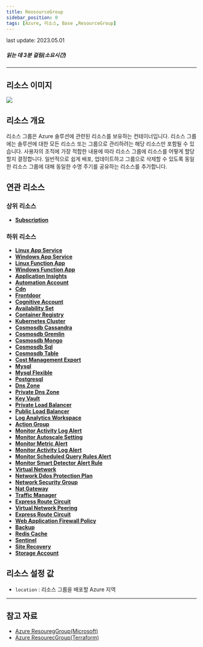 ```yaml
---
title: ReosourceGroup
sidebar_position: 0
tags: [Azure, 리소스, Base ,ResourceGroup]
---
```



<span className="theme-doc-version-badge badge badge--secondary">
    last update: 2023.05.01
</span>

##### 읽는 데 3분 걸림(소요시간)

*****

## 리소스 이미지
<img src={icon} />

## 리소스 개요
리소스 그룹은 Azure 솔루션에 관련된 리소스를 보유하는 컨테이너입니다. 
리소스 그룹에는 솔루션에 대한 모든 리소스 또는 그룹으로 관리하려는 해당 리소스만 포함될 수 있습니다. 
사용자의 조직에 가장 적합한 내용에 따라 리소스 그룹에 리소스를 어떻게 할당할지 결정합니다. 
일반적으로 쉽게 배포, 업데이트하고 그룹으로 삭제할 수 있도록 동일한 리소스 그룹에 대해 동일한 수명 주기를 공유하는 리소스를 추가합니다.



## 연관 리소스
### 상위 리소스
- [**Subscription**](https://docs.cstudio.app/docs/resource/azure/Base/Subscription)

### 하위 리소스
- [**Linux App Service**](https://docs.cstudio.app/docs/resource/azure/AppService/LinuxAppService)
- [**Windows App Service**](https://docs.cstudio.app/docs/resource/azure/AppService/WindowsAppService)
- [**Linux Function App**](https://docs.cstudio.app/docs/resource/azure/AppService/LinuxFunctionApp)
- [**Windows Function App**](https://docs.cstudio.app/docs/resource/azure/AppService/WindowsFunctionApp)
- [**Application Insights**](https://docs.cstudio.app/docs/resource/azure/ApplicationInsights/)
- [**Automation Account**](https://docs.cstudio.app/docs/resource/azure/Automation/AutomationAccount)
- [**Cdn**](https://docs.cstudio.app/docs/resource/azure/Cdn/)
- [**Frontdoor**](https://docs.cstudio.app/docs/resource/azure/FrontDoor)
- [**Cognitive Account**](https://docs.cstudio.app/docs/resource/azure/CognitiveServices/CognitiveAccount)
- [**Availability Set**](https://docs.cstudio.app/docs/resource/azure/Compute/Availabilityset)
- [**Container Registry**](https://docs.cstudio.app/docs/resource/azure/Container/ContainerRegistry)
- [**Kubernetes Cluster**](https://docs.cstudio.app/docs/resource/azure/Container/KubernetesCluster)
- [**Cosmosdb Cassandra**](https://docs.cstudio.app/docs/resource/azure/Cosmosdb/CosmosdbCassandra)
- [**Cosmosdb Gremlin**](https://docs.cstudio.app/docs/resource/azure/Cosmosdb/CosmosdbGremlin)
- [**Cosmosdb Mongo**](https://docs.cstudio.app/docs/resource/azure/Cosmosdb/CosmosdbMongo)
- [**Cosmosdb Sql**](https://docs.cstudio.app/docs/resource/azure/Cosmosdb/CosmosdbSql)
- [**Cosmosdb Table**](https://docs.cstudio.app/docs/resource/azure/Cosmosdb/CosmosdbTable)
- [**Cost Management Export**](https://docs.cstudio.app/docs/resource/azure/CostManagement/CostManagementExport)
- [**Mysql**](https://docs.cstudio.app/docs/resource/azure/Database/Mysql)
- [**Mysql Flexible**](https://docs.cstudio.app/docs/resource/azure/Database/MysqlFlexible)
- [**Postgresql**](https://docs.cstudio.app/docs/resource/azure/Database/Postgresql)
- [**Dns Zone**](https://docs.cstudio.app/docs/resource/azure/Dns/DnsZone)
- [**Private Dns Zone**](https://docs.cstudio.app/docs/resource/azure/Dns/PrivateDnsZone)
- [**Key Vault**](https://docs.cstudio.app/docs/resource/azure/KeyVault/)
- [**Private Load Balancer**](https://docs.cstudio.app/docs/resource/azure/LoadBalancer/PrivateLoadBalancer)
- [**Public Load Balancer**](https://docs.cstudio.app/docs/resource/azure/PublicLoadBalancer)
- [**Log Analytics Workspace**](https://docs.cstudio.app/docs/resource/azure/LogAnalytics/LogAnalyticsWorkspace)
- [**Action Group**](https://docs.cstudio.app/docs/resource/azure/Monitor/ActionGroup)
- [**Monitor Activity Log Alert**](https://docs.cstudio.app/docs/resource/azure/Monitor/MonitorActivityLogAlert)
- [**Monitor Autoscale Setting**](https://docs.cstudio.app/docs/resource/azure/Monitor/MonitorAutoscaleSetting)
- [**Monitor Metric Alert**](https://docs.cstudio.app/docs/resource/azure/Monitor/MonitorMetricAlert)
- [**Monitor Activity Log Alert**](https://docs.cstudio.app/docs/resource/azure/Monitor/MonitorActivityLogAlert)
- [**Monitor Scheduled Query Rules Alert**](https://docs.cstudio.app/docs/resource/azure/Monitor/MonitorScheduledQueryRulesAlert)
- [**Monitor Smart Detector Alert Rule**](https://docs.cstudio.app/docs/resource/azure/Monitor/MonitorSmartDetectorAlertRule)
- [**Virtual Network**](https://docs.cstudio.app/docs/resource/azure/Network/VirtualNetwork)
- [**Network Ddos Protection Plan**](https://docs.cstudio.app/docs/resource/azure/Network/NetworkDdosProtectionPlan)
- [**Network Security Group**](https://docs.cstudio.app/docs/resource/azure/Network/NetworkSecurityGroup)
- [**Nat Gateway**](https://docs.cstudio.app/docs/resource/azure/Network/NatGateway)
- [**Traffic Manager**](https://docs.cstudio.app/docs/resource/azure//Network/TrafficManager)
- [**Express Route Circuit**](https://docs.cstudio.app/docs/resource/azure/Network/ExpressRouteCircuit)
- [**Virtual Network Peering**](https://docs.cstudio.app/docs/resource/azure/Network/VirtualNetworkPeering)
- [**Express Route Circuit**](https://docs.cstudio.app/docs/resource/azure/Network/ExpressRouteCircuit)
- [**Web Application Firewall Policy**](https://docs.cstudio.app/docs/resource/azure/Network/WebApplicationFirewallPolicy)
- [**Backup**](https://docs.cstudio.app/docs/resource/azure/RecoveryServices/Backup)
- [**Redis Cache**](https://docs.cstudio.app/docs/resource/azure/RedisCache/)
- [**Sentinel**](https://docs.cstudio.app/docs/resource/azure/Sentinel/)
- [**Site Recovery**](https://docs.cstudio.app/docs/resource/azure/RecoveryServices/SiteRecovery)
- [**Storage Account**](https://docs.cstudio.app/docs/resource/azure/Storage/StorageAccount)


















## 리소스 설정 값
- ```location``` : 리소스 그룹을 배포할 Azure 지역




*****
## 참고 자료
- [Azure ResouregGroup(Microsoft)](https://learn.microsoft.com/ko-kr/azure/automation/overview)
- [Azure ResourecGroup(Terraform)](https://registry.terraform.io/providers/hashicorp/azurerm/latest/docs/resources/resource_group)
